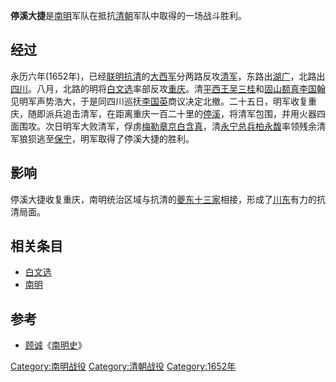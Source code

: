 {{Infobox Military Conflict
|conflict=江東橋戰役
|partof=
|image=
|caption=
|place=距离[[重庆|重庆]]一百二十里的[[停溪|停溪]]
|date=1652年1月－1652年3月
|result=停溪大捷收复重庆，南明统治区域与抗清的[[夔东十三家|夔东十三家]]相接，形成了[[川东|川东]]有力的抗清局面
|combatant1=[[南明|南明]]<br />[[大西军|大西军]]
|combatant2=[[清朝|清朝]]
|commander1=[[白文选|白文选]]
|commander2=[[吴三桂|吴三桂]]<br />[[李国翰|李国翰]]
|strength1= 
|strength2= 
|casualties1=
|casualties2=
|}}
'''停溪大捷'''是[[南明|南明]]军队在抵抗[[清朝|清朝]]军队中取得的一场战斗胜利。
== 经过 ==
永历六年(1652年)，已经[[联明抗清|联明抗清]]的[[大西军|大西军]]分两路反攻[[清军|清军]]，东路出[[湖广|湖广]]，北路出[[四川|四川]]。八月，北路的明将[[白文选|白文选]]率部反攻[[重庆|重庆]]。清[[平西王|平西王]][[吴三桂|吴三桂]]和[[固山额真|固山额真]][[李国翰|李国翰]]见明军声势浩大，于是同四川巡抚[[李國英_(清朝)|李国英]]商议决定北撤。二十五日，明军收复重庆，随即派兵追击清军，在距离重庆一百二十里的[[停溪|停溪]]，将清军包围，并用火器四面围攻。次日明军大败清军，俘虏[[梅勒章京|梅勒章京]][[白含真|白含真]]，清[[永宁总兵|永宁总兵]][[柏永馥|柏永馥]]率领残余清军狼狈逃至[[保宁|保宁]]，明军取得了停溪大捷的胜利。

== 影响 ==
停溪大捷收复重庆，南明统治区域与抗清的[[夔东十三家|夔东十三家]]相接，形成了[[川东|川东]]有力的抗清局面。

== 相关条目 ==
*[[白文选|白文选]]
*[[南明|南明]]

== 参考 ==
* [[顾诚|顾诚]]《[[南明史|南明史]]》
{{明朝历史事件}}
[[Category:南明战役|Category:南明战役]]
[[Category:清朝战役|Category:清朝战役]]
[[Category:1652年|Category:1652年]]